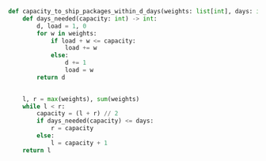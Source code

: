 ```python meta="source=problems/1011-capacity-to-ship-packages-within-d-days/solution.py"
def capacity_to_ship_packages_within_d_days(weights: list[int], days: int) -> int:
    def days_needed(capacity: int) -> int:
        d, load = 1, 0
        for w in weights:
            if load + w <= capacity:
                load += w
            else:
                d += 1
                load = w
        return d
    

    l, r = max(weights), sum(weights)
    while l < r:
        capacity = (l + r) // 2
        if days_needed(capacity) <= days:
            r = capacity
        else:
            l = capacity + 1
    return l
```